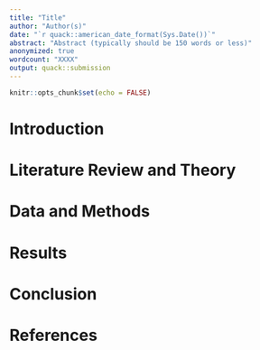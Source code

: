 ```yaml
---
title: "Title"
author: "Author(s)"
date: "`r quack::american_date_format(Sys.Date())`"
abstract: "Abstract (typically should be 150 words or less)"
anonymized: true
wordcount: "XXXX"
output: quack::submission
---
```


```r
knitr::opts_chunk$set(echo = FALSE)
```

# Introduction

# Literature Review and Theory

# Data and Methods

# Results

# Conclusion

# References

